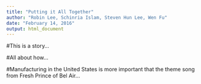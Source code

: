 ```yaml
---
title: "Putting it All Together"
author: "Robin Lee, Schinria Islam, Steven Hun Lee, Wen Fu"
date: "February 14, 2016"
output: html_document
---
```

#This is a story...

#All about how...

#Manufacturing in the United States is more important that the theme song from Fresh Prince of Bel Air...